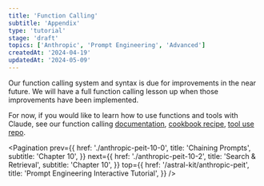 ```yaml
---
title: 'Function Calling'
subtitle: 'Appendix'
type: 'tutorial'
stage: 'draft'
topics: ['Anthropic', 'Prompt Engineering', 'Advanced']
createdAt: '2024-04-19'
updatedAt: '2024-05-09'
---
```


Our function calling system and syntax is due for improvements in the near future. We will have a full function calling lesson up when those improvements have been implemented.

For now, if you would like to learn how to use functions and tools with Claude, see our function calling [documentation](https://docs.anthropic.com/claude/docs/tool-use), [cookbook recipe](https://github.com/anthropics/anthropic-cookbook/blob/main/tool_use/function_calling.ipynb), [tool use repo](https://github.com/anthropics/anthropic-tools).

<Pagination
  prev={{
    href: './anthropic-peit-10-0',
    title: 'Chaining Prompts',
    subtitle: 'Chapter 10',
  }}
  next={{
    href: './anthropic-peit-10-2',
    title: 'Search & Retrieval',
    subtitle: 'Chapter 10',
  }}
  top={{
    href: '/astral-kit/anthropic-peit',
    title: 'Prompt Engineering Interactive Tutorial',
  }}
/>

